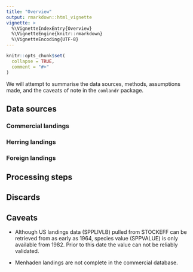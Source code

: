 ```yaml
---
title: "Overview"
output: rmarkdown::html_vignette
vignette: >
  %\VignetteIndexEntry{Overview}
  %\VignetteEngine{knitr::rmarkdown}
  %\VignetteEncoding{UTF-8}
---
```


```r
knitr::opts_chunk$set(
  collapse = TRUE,
  comment = "#>"
)
```


We will attempt to summarise the data sources, methods, assumptions made, and the caveats of note in the `comlandr` package.

## Data sources

### Commercial landings 

### Herring landings

### Foreign landings


## Processing steps

## Discards

## Caveats

* Although US landings data (SPPLIVLB) pulled from STOCKEFF can be retrieved from as early as 1964, species value (SPPVALUE) is only available from 1982. Prior to this date the value can not be reliably validated.

* Menhaden landings are not complete in the commercial database. 
